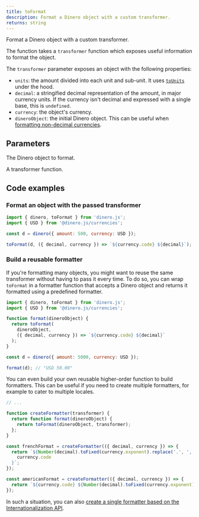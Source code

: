 ```yaml
---
title: toFormat
description: Format a Dinero object with a custom transformer.
returns: string
---
```


Format a Dinero object with a custom transformer.

The function takes a `transformer` function which exposes useful information to format the object.

The `transformer` parameter exposes an object with the following properties:
- `units`: the amount divided into each unit and sub-unit. It uses [`toUnits`](/docs/api/formatting/to-units) under the hood.
- `decimal`: a stringified decimal representation of the amount, in major currency units. If the currency isn't decimal and expressed with a single base, this is `undefined`.
- `currency`: the object's currency.
- `dineroObject`: the initial Dinero object. This can be useful when [formatting non-decimal currencies](/docs/advanced/formatting-non-decimal-currencies).

## Parameters

<Parameters>

<Parameter name="dineroObject" type="Dinero<TAmount>" required={true}>

The Dinero object to format.

</Parameter>

<Parameter name="transformer" type="Transformer<TAmount>" required={true}>

A transformer function.

</Parameter>

</Parameters>

## Code examples

### Format an object with the passed transformer

```js
import { dinero, toFormat } from 'dinero.js';
import { USD } from '@dinero.js/currencies';

const d = dinero({ amount: 500, currency: USD });

toFormat(d, ({ decimal, currency }) => `${currency.code} ${decimal}`); // "USD 5.00"
```

### Build a reusable formatter

If you're formatting many objects, you might want to reuse the same transformer without having to pass it every time. To do so, you can wrap `toFormat` in a formatter function that accepts a Dinero object and returns it formatted using a predefined formatter.

```js
import { dinero, toFormat } from 'dinero.js';
import { USD } from '@dinero.js/currencies';

function format(dineroObject) {
  return toFormat(
    dineroObject,
    ({ decimal, currency }) => `${currency.code} ${decimal}`
  );
}

const d = dinero({ amount: 5000, currency: USD });

format(d); // "USD 50.00"
```

You can even build your own reusable higher-order function to build formatters. This can be useful if you need to create multiple formatters, for example to cater to multiple locales.

```js
// ...

function createFormatter(transformer) {
  return function format(dineroObject) {
    return toFormat(dineroObject, transformer);
  };
}

const frenchFormat = createFormatter(({ decimal, currency }) => {
  return `${Number(decimal).toFixed(currency.exponent).replace('.', ',')} ${
    currency.code
  }`;
});

const americanFormat = createFormatter(({ decimal, currency }) => {
  return `${currency.code} ${Number(decimal).toFixed(currency.exponent)}`;
});
```

In such a situation, you can also [create a single formatter based on the Internationalization API](/docs/guides/formatting-in-a-multilingual-site).
